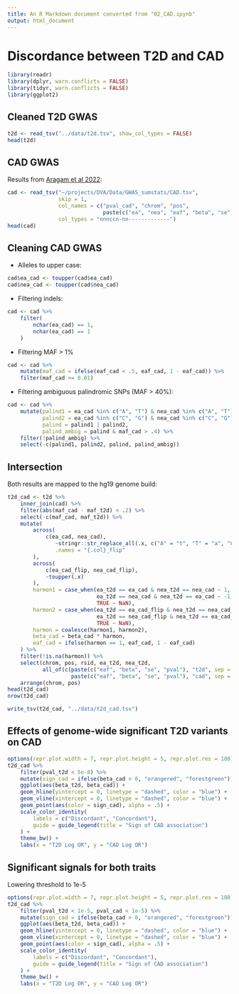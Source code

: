 ```yaml
---
title: An R Markdown document converted from "02_CAD.ipynb"
output: html_document
---
```


# Discordance between T2D and CAD

```r
library(readr)
library(dplyr, warn.conflicts = FALSE)
library(tidyr, warn.conflicts = FALSE)
library(ggplot2)
```

## Cleaned T2D GWAS

```r
t2d <- read_tsv("../data/t2d.tsv", show_col_types = FALSE)
head(t2d)
```

## CAD GWAS

Results from [Aragam et al 2022](https://doi.org/10.1038/s41588-022-01233-6):

```r
cad <- read_tsv("~/projects/DVA/Data/GWAS_sumstats/CAD.tsv",
                skip = 1,
                col_names = c("pval_cad", "chrom", "pos",
                              paste(c("ea", "nea", "eaf", "beta", "se"), "cad", sep = "_")),
                col_types = "nnnccn-nn-------------")
head(cad)
```

## Cleaning CAD GWAS

- Alleles to upper case:

```r
cad$ea_cad <- toupper(cad$ea_cad)
cad$nea_cad <- toupper(cad$nea_cad)
```

- Filtering indels:

```r
cad <- cad %>%
    filter(
        nchar(ea_cad) == 1,
        nchar(ea_cad) == 1
    )
```

- Filtering MAF > 1%

```r
cad <- cad %>%
    mutate(maf_cad = ifelse(eaf_cad < .5, eaf_cad, 1 - eaf_cad)) %>%
    filter(maf_cad >= 0.01)
```

- Filtering ambiguous palindromic SNPs (MAF > 40%):

```r
cad <- cad %>%
    mutate(palind1 = ea_cad %in% c("A", "T") & nea_cad %in% c("A", "T"),
           palind2 = ea_cad %in% c("C", "G") & nea_cad %in% c("C", "G"),
           palind = palind1 | palind2,
           palind_ambig = palind & maf_cad > .4) %>%
    filter(!palind_ambig) %>%
    select(-c(palind1, palind2, palind, palind_ambig))
```

## Intersection

Both results are mapped to the hg19 genome build:

```r
t2d_cad <- t2d %>%
    inner_join(cad) %>%
    filter(abs(maf_cad - maf_t2d) < .2) %>%
    select(-c(maf_cad, maf_t2d)) %>%
    mutate(
        across(
            c(ea_cad, nea_cad),
               ~stringr::str_replace_all(.x, c("A" = "t", "T" = "a", "C" = "g", "G" = "c")),
               .names = "{.col}_flip"
        ),
        across(
            c(ea_cad_flip, nea_cad_flip),
            ~toupper(.x)
        ),
        harmon1 = case_when(ea_t2d == ea_cad & nea_t2d == nea_cad ~ 1,
                            ea_t2d == nea_cad & nea_t2d == ea_cad ~ -1,
                            TRUE ~ NaN),
        harmon2 = case_when(ea_t2d == ea_cad_flip & nea_t2d == nea_cad_flip ~ 1,
                            ea_t2d == nea_cad_flip & nea_t2d == ea_cad_flip ~ -1,
                            TRUE ~ NaN),
        harmon = coalesce(harmon1, harmon2),
        beta_cad = beta_cad * harmon,
        eaf_cad = ifelse(harmon == 1, eaf_cad, 1 - eaf_cad)
    ) %>%
    filter(!is.na(harmon)) %>%
    select(chrom, pos, rsid, ea_t2d, nea_t2d, 
           all_of(c(paste(c("eaf", "beta", "se", "pval"), "t2d", sep = "_"),
                    paste(c("eaf", "beta", "se", "pval"), "cad", sep = "_")))) %>%
    arrange(chrom, pos)
head(t2d_cad)
nrow(t2d_cad)
```

```r
write_tsv(t2d_cad, "../data/t2d_cad.tsv")
```

## Effects of genome-wide significant T2D variants on CAD

```r
options(repr.plot.width = 7, repr.plot.height = 5, repr.plot.res = 180)
t2d_cad %>%
    filter(pval_t2d < 5e-8) %>%
    mutate(sign_cad = ifelse(beta_cad > 0, "orangered", "forestgreen")) %>%
    ggplot(aes(beta_t2d, beta_cad)) +
    geom_hline(yintercept = 0, linetype = "dashed", color = "blue") +
    geom_vline(xintercept = 0, linetype = "dashed", color = "blue") +
    geom_point(aes(color = sign_cad), alpha = .5) +
    scale_color_identity(
        labels = c("Discordant", "Concordant"),
        guide = guide_legend(title = "Sign of CAD association")
    ) +
    theme_bw() +
    labs(x = "T2D Log OR", y = "CAD Log OR")
```

## Significant signals for both traits

Lowering threshold to 1e-5

```r
options(repr.plot.width = 7, repr.plot.height = 5, repr.plot.res = 180)
t2d_cad %>%
    filter(pval_t2d < 1e-5, pval_cad < 1e-5) %>%
    mutate(sign_cad = ifelse(beta_cad > 0, "orangered", "forestgreen")) %>%
    ggplot(aes(beta_t2d, beta_cad)) +
    geom_hline(yintercept = 0, linetype = "dashed", color = "blue") +
    geom_vline(xintercept = 0, linetype = "dashed", color = "blue") +
    geom_point(aes(color = sign_cad), alpha = .5) +
    scale_color_identity(
        labels = c("Discordant", "Concordant"),
        guide = guide_legend(title = "Sign of CAD association")
    ) +
    theme_bw() +
    labs(x = "T2D Log OR", y = "CAD Log OR")
```


